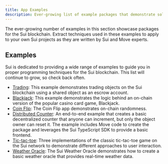 ```yaml
---
title: App Examples
description: Ever-growing list of example packages that demonstrate solutions built on the Sui blockchain, written by Sui and Move experts. Use these examples to learn Sui and Move, and to extract techniques you can apply to your own Sui projects.
---
```


The ever-growing number of examples in this section showcase packages for the Sui blockchain. Extract techniques used in these examples to apply to your own Sui projects as they are written by Sui and Move experts. 

## Examples

Sui is dedicated to providing a wide range of examples to guide you in proper programming techniques for the Sui blockchain. This list will continue to grow, so check back often.

- [Trading](./app-examples/trading.mdx): This example demonstrates trading objects on the Sui blockchain using a shared object as an escrow account. 
- [Blackjack](./app-examples/blackjack.mdx): This example demonstrates the logic behind an on-chain version of the popular casino card game, Blackjack.
- [Coin Flip](./app-examples/coin-flip.mdx): The Coin Flip app demonstrates on-chain randomness.
- [Distributed Counter](./app-examples/e2e-counter.mdx): An end-to-end example that creates a basic decentralized counter that anyone can increment, but only the object owner can reset it. The example includes Move code to create the package and leverages the Sui TypeScript SDK to provide a basic frontend.
- [Tic-tac-toe](./app-examples/tic-tac-toe.mdx): Three implementations of the classic tic-tac-toe game on the Sui network to demonstrate different approaches to user interaction.
- [Weather Oracle](./app-examples/weather-oracle.mdx): The Sui Weather Oracle demonstrates how to create a basic weather oracle that provides real-time weather data.
